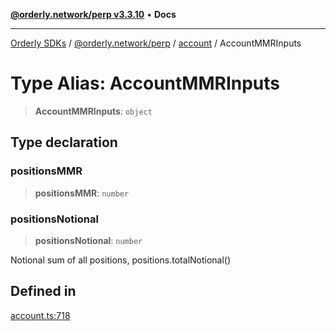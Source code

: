 [**@orderly.network/perp v3.3.10**](/sdks/tech-doc/@orderly.network/perp/README) • **Docs**

***

[Orderly SDKs](/sdks/tech-doc/packages) / [@orderly.network/perp](/sdks/tech-doc/@orderly.network/perp/README) / [account](/sdks/tech-doc/@orderly.network/perp/namespaces/account/README) / AccountMMRInputs

# Type Alias: AccountMMRInputs

> **AccountMMRInputs**: `object`

## Type declaration

### positionsMMR

> **positionsMMR**: `number`

### positionsNotional

> **positionsNotional**: `number`

Notional sum of all positions,
positions.totalNotional()

## Defined in

[account.ts:718](https://github.com/OrderlyNetwork/js-sdk/blob/554ae704783e3b83c40bb234a899e8f02987d9b6/packages/perp/src/account.ts#L718)
